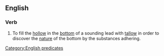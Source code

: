 ==English==

===Verb===
{{en-verb|*}}

# {{lb|en|obsolete|nautical}} To fill the [[hollow]] in the [[bottom]] of a sounding lead with [[tallow]] in order to discover the [[nature]] of the bottom by the substances adhering.

[[Category:English predicates]]
